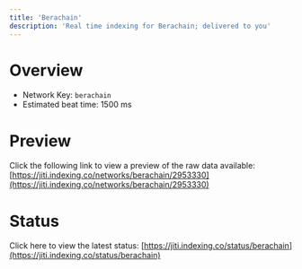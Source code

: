 ```yaml
---
title: 'Berachain'
description: 'Real time indexing for Berachain; delivered to you'
---
```


# Overview
- Network Key: `berachain`
- Estimated beat time: 1500 ms

# Preview
Click the following link to view a preview of the raw data available: [https://jiti.indexing.co/networks/berachain/2953330](https://jiti.indexing.co/networks/berachain/2953330)

# Status
Click here to view the latest status: [https://jiti.indexing.co/status/berachain](https://jiti.indexing.co/status/berachain)
